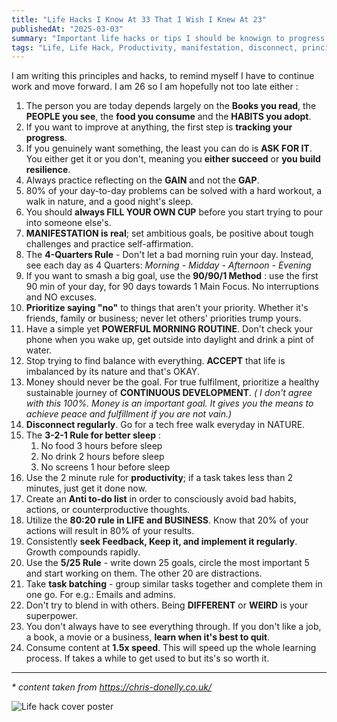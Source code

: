 ```yaml
---
title: "Life Hacks I Know At 33 That I Wish I Knew At 23"
publishedAt: "2025-03-03"
summary: "Important life hacks or tips I should be knowign to progress better at life"
tags: "Life, Life Hack, Productivity, manifestation, disconnect, principles"
---
```


I am writing this principles and hacks, to remind myself I have to continue work and move forward. I am 26 so I am hopefully not too late either :

1. The person you are today depends largely on the **Books you read**, the **PEOPLE you see**, the **food you consume** and the **HABITS you adopt**.
2. If you want to improve at anything, the first step is **tracking your progress**.
3. If you genuinely want something, the least you can do is **ASK FOR IT**. You either get it or you don't, meaning you **either succeed** or **you build resilience**.
4. Always practice reflecting on the **GAIN** and not the **GAP**.
5. 80% of your day-to-day problems can be solved with a hard workout, a walk in nature, and a good night's sleep.
6. You should **always FILL YOUR OWN CUP** before you start trying to pour into someone else's.
7. **MANIFESTATION is real**; set ambitious goals, be positive about tough challenges and practice self-affirmation.
8. The **4-Quarters Rule** - Don't let a bad morning ruin your day. Instead, see each day as 4 Quarters:  _Morning - Midday - Afternoon - Evening_
9. If you want to smash a big goal, use the **90/90/1 Method** : use the first 90 min of your day, for 90 days towards 1 Main Focus. No interruptions and NO excuses.
10. **Prioritize saying "no"** to things that aren't your priority. Whether it's friends, family or business; never let others' priorities trump yours.
11. Have a simple yet **POWERFUL MORNING ROUTINE**. Don't check your phone  when you wake up, get outside into daylight and drink a pint of water.
12. Stop trying to find balance with everything. **ACCEPT** that life is imbalanced by its nature and that's OKAY.
13. Money should never be the goal. For true fulfilment, prioritize a healthy sustainable journey of **CONTINUOUS DEVELOPMENT**.
		_( I don't agree with this 100%. Money is an important goal. It gives you the means to achieve peace and fulfillment if you are not vain.)_
14. **Disconnect regularly**. Go for a tech free walk everyday in NATURE.
15. The **3-2-1 Rule for better sleep** :
	1. No food 3 hours before sleep
	2. No drink 2 hours before sleep
	3. No screens 1 hour before sleep
16. Use the 2 minute rule for **productivity**; if a task takes less than 2 minutes, just get it done now.
17. Create an **Anti to-do list** in order to consciously avoid bad habits, actions, or counterproductive thoughts.
18. Utilize the **80:20 rule in LIFE and BUSINESS**. Know that 20% of your actions will result in 80% of your results.
19. Consistently **seek Feedback, Keep it, and implement it regularly**. Growth compounds rapidly.
20. Use the **5/25 Rule** - write down 25 goals, circle the most important 5 and start working on them. The other 20 are distractions.
21. Take **task batching** -  group similar tasks together and complete them in one go. For e.g.: Emails and admins.
22. Don't try to blend in with others. Being **DIFFERENT** or **WEIRD** is your superpower.
23. You don't always have to see everything through. If you don't like a job, a book, a movie or a business, **learn when it's best to quit**.
24. Consume content at **1.5x speed**. This will speed up the whole learning process. If takes a while to get used to but its's so worth it.

---
_* content taken from https://chris-donelly.co.uk/_


<Image
  src="/photos/life-hack.jpg"
  alt="Life hack cover poster"
  width={640}
  height={500}
/>

